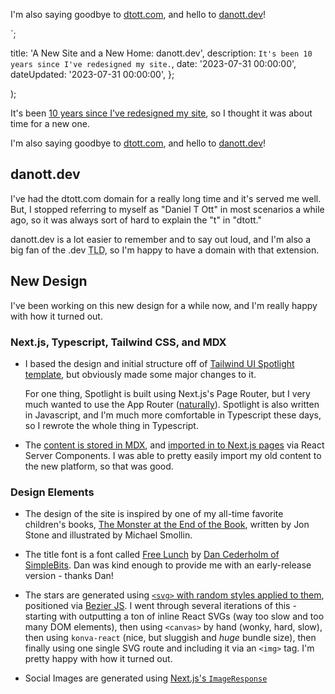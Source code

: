 
<p>I'm also saying goodbye to <a href="https://dtott.com">dtott.com</a>, and hello to <a href="https://danott.dev">danott.dev</a>!</p>`;


  title: 'A New Site and a New Home: danott.dev',
  description: `It's been 10 years since I've redesigned my site.`,
  date: '2023-07-31 00:00:00',
  dateUpdated: '2023-07-31 00:00:00',
};

  <div className="grid grid-cols-2 gap-4">
    <ClientImage
      src={monster1}
      alt="Photo of a page from The Monster at the End of This Book"
      style={{ margin: 0 }}
      sizes="(min-width: 1536px) 352px, (min-width: 800px) 310px, (min-width: 640px) calc((100vw - 8.5rem - .375em) / 2), calc((100vw - 4.5rem - .375em) / 2)"
    />
    <ClientImage
      src={monster2}
      alt="Photo of a page from The Monster at the End of This Book"
      style={{ margin: 0 }}
      sizes="(min-width: 1536px) 352px, (min-width: 800px) 310px, (min-width: 640px) calc((100vw - 8.5rem - .375em) / 2), calc((100vw - 4.5rem - .375em) / 2)"
    />
  </div>
);

It's been [10 years since I've redesigned my site](/thoughts/new-site-design-2013-07-15), so I thought it was about time for a new one.

I'm also saying goodbye to [dtott.com](https://dtott.com), and hello to [danott.dev](https://danott.dev)!

## danott.dev

I've had the dtott.com domain for a really long time and it's served me well. But, I stopped referring to myself as "Daniel T Ott" in most scenarios a while ago, so it was always sort of hard to explain the "t" in "dtott."

danott.dev is a lot easier to remember and to say out loud, and I'm also a big fan of the .dev <abbr title="Top-Level Domain">TLD</abbr>, so I'm happy to have a domain with that extension.

## New Design

I've been working on this new design for a while now, and I'm really happy with how it turned out.

### Next.js, Typescript, Tailwind CSS, and MDX

- I based the design and initial structure off of [Tailwind UI Spotlight template](https://tailwindui.com/templates/spotlight), but obviously made some major changes to it.

  For one thing, Spotlight is built using Next.js's Page Router, but I very much wanted to use the App Router ([naturally](/thoughts/nextjs-app-router-talk)). Spotlight is also written in Javascript, and I'm much more comfortable in Typescript these days, so I rewrote the whole thing in Typescript.

- The [content is stored in MDX](https://github.com/danieltott/danott.dev/tree/main/src/content), and [imported in to Next.js pages](<https://github.com/danieltott/danott.dev/blob/a625721a2b70911ab5e7d60f0e291ba74a52eb12/src/app/(site)/thoughts/%5Bslug%5D/page.tsx#L46-L52>) via React Server Components. I was able to pretty easily import my old content to the new platform, so that was good.

### Design Elements

- The design of the site is inspired by one of my all-time favorite children's books, [The Monster at the End of the Book](https://en.wikipedia.org/wiki/The_Monster_at_the_End_of_This_Book:_Starring_Lovable,_Furry_Old_Grover), written by Jon Stone and illustrated by Michael Smollin.

  <Images />

- The title font is a font called [<span className="font-free-lunch font-normal not-italic">Free Lunch</span>](https://simplebits.shop/products/free-lunch) by [Dan Cederholm of SimpleBits](https://simplebits.shop/). Dan was kind enough to provide me with an early-release version - thanks Dan!

- The stars are generated using [`<svg>` with random styles applied to them](https://github.com/danieltott/danott.dev/blob/main/src/app/stars.svg/route.ts), positioned via [Bezier JS](https://pomax.github.io/bezierjs/). I went through several iterations of this - starting with outputting a ton of inline React SVGs (way too slow and too many DOM elements), then using `<canvas>` by hand (wonky, hard, slow), then using `konva-react` (nice, but sluggish and _huge_ bundle size), then finally using one single SVG route and including it via an `<img>` tag. I'm pretty happy with how it turned out.

- Social Images are generated using [Next.js's <code>ImageResponse</code>](https://nextjs.org/docs/app/api-reference/file-conventions/metadata/opengraph-image#generate-images-using-code-js-ts-tsx)
  <ClientImage src={openGraphImage} alt="dtott.dev social image" />
